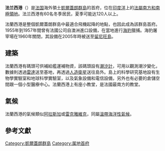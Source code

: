 {{Infobox settlement
| official_name          = 法兰西港
| native_name            = Port-aux-Français
| other_name             = 
| settlement_type        = 村庄
| image_skyline          = Port aux Français.JPG
| imagesize              = 300px
| image_caption          = Port-aux-Français in 2004
| image_flag             = 
| image_seal             = 
| image_map              = 
| map_caption            = 
| coordinates            = {{coord|49.348653|S|70.219305|E|format=dms|region:AQ|display=inline,title}}
| subdivision_type       = 国家
| subdivision_name       = [[法国|法国]]
| subdivision_type1      = [[海外领地_(法国)|领地]]
| subdivision_name1      = [[法属南部和南极领地|法属南部和南极领地]]
| subdivision_type2      = 区
| subdivision_name2      = [[凯尔盖朗群岛|凯尔盖朗群岛]]
| established_title      = 
| established_date       = 
| leader_title           = 
| leader_name            = 
| unit_pref              = Imperial
| area_total_km2         = 
| area_land_km2          = 
| elevation_footnotes    = 
| elevation_m            = 
| population_footnotes   = 
| population_total       = 
| population_as_of       = 
| population_density_km2 = 
| timezone               = 
| utc_offset             = 
| postal_code_type       = 
| postal_code            = 
| area_code              = 
| website                = 
}}
'''法兰西港'''（{{lang-fr|Port-aux-Français}}）是[[法国|法国]]海外領土[[凱爾蓋朗群島|凱爾蓋朗群島]]的首府，位在[[印度洋|印度洋]]上的[[法屬南方和南極領地|法屬南方和南極領地]]。法兰西港有60名冬季居民，夏季可能达120人以上。

法蘭西港是整個凱爾蓋朗群島中最適合飛機起降的地點，也因此成為該群島首府。1955年到1957年間曾有法國公司自澳洲進口設備，在當地進行[[海豹|海豹]]獵捕。海豹屠宰場在1960年關閉，其設備在2005年時被送至[[留尼旺島|留尼旺島]]。

== 建築 ==
法蘭西港有碼頭可供補給艦運補物資，該碼頭設有[[潮汐計|潮汐計]]，可用以觀測潮汐變化，數據則透過[[雷達|雷達]]送至基地，再透過[[人造衛星|人造衛星]]送往島外。島上的科學研究基地設有生物學實驗室和地球科學實驗室，以及氣象設備和電信設備，另外也有必要的倉儲空間跟一個小型醫療中心。法蘭西港上有座小教堂，是法國最南方的教堂。

== 氣候 ==
法蘭西港的氣候類似[[阿拉斯加|阿拉斯加]]或[[雷克雅維克|雷克雅維克]]，同屬[[溫帶海洋性氣候|溫帶海洋性氣候]]。

{{Weather box
| location = 法蘭西港 (1981–2010，極端值自1950起統計)
| metric first = yes
| single line  = yes
| Jan record high C = 25.8
| Feb record high C = 23.6
| Mar record high C = 22.3
| Apr record high C = 23.1
| May record high C = 16.8
| Jun record high C = 14.5
| Jul record high C = 13.2
| Aug record high C = 15.0
| Sep record high C = 15.8
| Oct record high C = 19.1
| Nov record high C = 19.9
| Dec record high C = 22.1
| year record high C = 25.8
| Jan high C = 11.9
| Feb high C = 12.2
| Mar high C = 11.1
| Apr high C = 9.4
| May high C = 7.1
| Jun high C = 5.4
| Jul high C = 5.1
| Aug high C = 5.2
| Sep high C = 5.8
| Oct high C = 7.4
| Nov high C = 9.1
| Dec high C = 10.9
| year high C = 8.4
| Jan mean C = 8.2
| Feb mean C = 8.4
| Mar mean C = 7.6
| Apr mean C = 6.1
| May mean C = 4.1
| Jun mean C = 2.7
| Jul mean C = 2.3
| Aug mean C = 2.3
| Sep mean C = 2.8
| Oct mean C = 4.0
| Nov mean C = 5.5
| Dec mean C = 7.2
| year mean C = 5.1
| Jan low C = 4.5
| Feb low C = 4.7
| Mar low C = 4.0
| Apr low C = 2.9
| May low C = 1.1
| Jun low C = 0.0
| Jul low C = -0.5
| Aug low C = -0.5
| Sep low C = -0.3
| Oct low C = 0.7
| Nov low C = 1.9
| Dec low C = 3.5
| year low C = 1.8
| Jan record low C = -1.5
| Feb record low C = -1.0
| Mar record low C = -1.8
| Apr record low C = -4.4
| May record low C = -7.2
| Jun record low C = -8.5
| Jul record low C = -8.9
| Aug record low C = -9.5
| Sep record low C = -7.6
| Oct record low C = -5.1
| Nov record low C = -4.4
| Dec record low C = -3.3
| year record low C = -9.5
|precipitation colour = green
| Jan precipitation mm = 51.1
| Feb precipitation mm = 43.8
| Mar precipitation mm = 64.9
| Apr precipitation mm = 57.9
| May precipitation mm = 67.3
| Jun precipitation mm = 64.7
| Jul precipitation mm = 64.0
| Aug precipitation mm = 58.9
| Sep precipitation mm = 54.1
| Oct precipitation mm = 45.3
| Nov precipitation mm = 49.4
| Dec precipitation mm = 55.8
| year precipitation mm = 677.2
|unit precipitation days = 1.0 mm
| Jan precipitation days = 8.4
| Feb precipitation days = 6.7
| Mar precipitation days = 9.3
| Apr precipitation days = 9.1
| May precipitation days = 10.8
| Jun precipitation days = 10.2
| Jul precipitation days = 11.1
| Aug precipitation days = 9.7
| Sep precipitation days = 9.1
| Oct precipitation days = 7.8
| Nov precipitation days = 7.9
| Dec precipitation days = 9.3
| year precipitation days = 109.5
| Jan snow days = 1
| Feb snow days = 0
| Mar snow days = 2
| Apr snow days = 4
| May snow days = 6
| Jun snow days = 10
| Jul snow days = 11
| Aug snow days = 13
| Sep snow days = 12
| Oct snow days = 11
| Nov snow days = 7
| Dec snow days = 2
| year snow days = 79
| Jan humidity    =71
| Feb humidity    =73
| Mar humidity    =74
| Apr humidity    =76
| May humidity    =78
| Jun humidity    =80
| Jul humidity    =79
| Aug humidity    =80
| Sep humidity    =77
| Oct humidity    =74
| Nov humidity    =75
| Dec humidity    =70
| Jan dew point C =3
| Feb dew point C =3
| Mar dew point C =3
| Apr dew point C =2
| May dew point C =0
| Jun dew point C =-1
| Jul dew point C =-1
| Aug dew point C =-1
| Sep dew point C =-1
| Oct dew point C =-1
| Nov dew point C =1
| Dec dew point C =2
| Jan sun = 190.0
| Feb sun = 162.5
| Mar sun = 143.0
| Apr sun = 110.9
| May sun = 93.2
| Jun sun = 70.2
| Jul sun = 83.6
| Aug sun = 105.1
| Sep sun = 125.8
| Oct sun = 153.6
| Nov sun = 175.1
| Dec sun = 189.0
| year sun = 1601.8
| source 1 = Météo France<ref>{{cite web
| archiveurl = https://web.archive.org/web/20180227002449/https://donneespubliques.meteofrance.fr/FichesClim/FICHECLIM_98404001.pdf
| archivedate = 27 February 2018
| url = https://donneespubliques.meteofrance.fr/FichesClim/FICHECLIM_98404001.pdf
| title = Kerguelen (984)
| work = Fiche Climatologique: Statistiques 1981–2010 et records
| publisher = Meteo France
| language = fr
| accessdate = 26 February 2018}}</ref>
| source 2 = Weatherbase (snow days)<ref name= weatherbase1 />
Time and Date (dewpoints 2005–2015)<ref>{{cite web
|url = https://www.timeanddate.com/weather/kergulen/port-aux-francais/climate
|title = Climate & Weather Averages in X, Port-aux-Francais, French Southern Territories
|publisher = Time and Date
|access-date = 9 January 2022}}</ref>
| date     = November 2011
}}

== 參考文獻 ==
{{Commonscat|Port-aux-Français Station}}
{{reflist}}

[[Category:凱爾蓋朗群島|Category:凱爾蓋朗群島]]
[[Category:属地首府|Category:属地首府]]